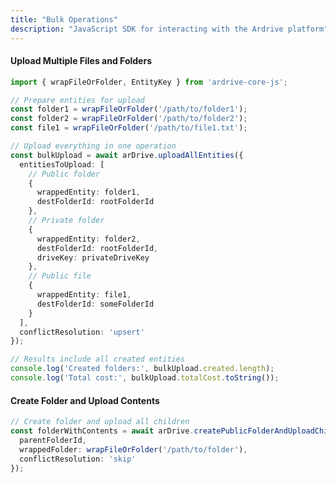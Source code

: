 ```yaml
---
title: "Bulk Operations"
description: "JavaScript SDK for interacting with the Ardrive platform"
---
```


#### Upload Multiple Files and Folders

```typescript
import { wrapFileOrFolder, EntityKey } from 'ardrive-core-js';

// Prepare entities for upload
const folder1 = wrapFileOrFolder('/path/to/folder1');
const folder2 = wrapFileOrFolder('/path/to/folder2');
const file1 = wrapFileOrFolder('/path/to/file1.txt');

// Upload everything in one operation
const bulkUpload = await arDrive.uploadAllEntities({
  entitiesToUpload: [
    // Public folder
    {
      wrappedEntity: folder1,
      destFolderId: rootFolderId
    },
    // Private folder
    {
      wrappedEntity: folder2,
      destFolderId: rootFolderId,
      driveKey: privateDriveKey
    },
    // Public file
    {
      wrappedEntity: file1,
      destFolderId: someFolderId
    }
  ],
  conflictResolution: 'upsert'
});

// Results include all created entities
console.log('Created folders:', bulkUpload.created.length);
console.log('Total cost:', bulkUpload.totalCost.toString());
```

#### Create Folder and Upload Contents

```typescript
// Create folder and upload all children
const folderWithContents = await arDrive.createPublicFolderAndUploadChildren({
  parentFolderId,
  wrappedFolder: wrapFileOrFolder('/path/to/folder'),
  conflictResolution: 'skip'
});
```